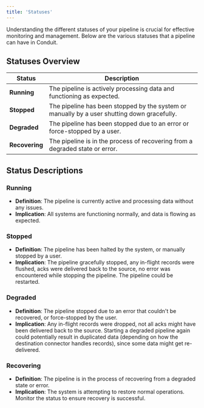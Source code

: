 ```yaml
---
title: 'Statuses'
---
```


Understanding the different statuses of your pipeline is crucial for effective monitoring and management. Below are the various statuses that a pipeline can have in Conduit.

## Statuses Overview

| Status                  | Description                                                                 |
|------------------------|-----------------------------------------------------------------------------|
| **Running**            | The pipeline is actively processing data and functioning as expected.      |
| **Stopped**            | The pipeline has been stopped by the system or manually by a user shutting down gracefully. |
| **Degraded**           | The pipeline has been stopped due to an error or force-stopped by a user. |
| **Recovering**         | The pipeline is in the process of recovering from a degraded state or error. |

## Status Descriptions

### Running
-  **Definition**: The pipeline is currently active and processing data without any issues.
-  **Implication**: All systems are functioning normally, and data is flowing as expected.

### Stopped
-  **Definition**: The pipeline has been halted by the system, or manually stopped by a user.
-  **Implication**: The pipeline gracefully stopped, any in-flight records were flushed, acks were delivered back to the source, no error was encountered while stopping the pipeline. The pipeline could be restarted.

### Degraded
-  **Definition**: The pipeline stopped due to an error that couldn't be recovered, or force-stopped by the user.
-  **Implication**: Any in-flight records were dropped, not all acks might have been delivered back to the source. Starting a degraded pipeline again could potentially result in duplicated data (depending on how the destination connector handles records), since some data might get re-delivered.

### Recovering
-  **Definition**: The pipeline is in the process of recovering from a degraded state or error.
-  **Implication**: The system is attempting to restore normal operations. Monitor the status to ensure recovery is successful.
